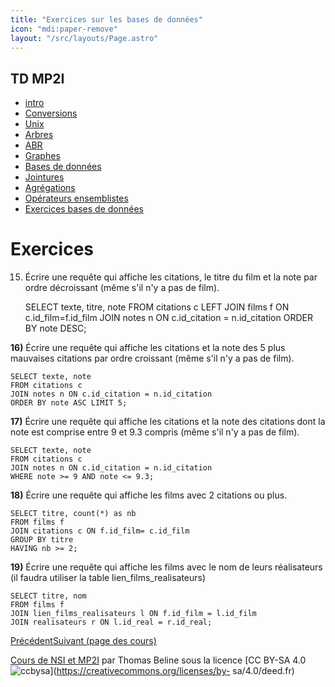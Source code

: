 ```yaml
---
title: "Exercices sur les bases de données"
icon: "mdi:paper-remove"
layout: "/src/layouts/Page.astro"
---
```

 
## TD MP2I

  - [intro](.)
  - [Conversions](conversions)
  - [Unix](unix)
  - [Arbres](arbres)
  - [ABR](arbres-binaires-recherche)
  - [Graphes](graphes)
  - [Bases de données](bases-de-donnees)
  - [Jointures](jointures)
  - [Agrégations](agregation)
  - [Opérateurs ensemblistes](operateurs-ensemblistes)
  - [Exercices bases de données](exercices-db)

# Exercices

15. Écrire une requête qui affiche les citations, le titre du film et la
note par ordre décroissant (même s'il n'y a pas de film).

    
    
    SELECT texte, titre, note
    FROM citations c
    LEFT JOIN films f ON c.id_film=f.id_film
    JOIN notes n ON c.id_citation = n.id_citation
    ORDER BY note DESC;

**16)** Écrire une requête qui affiche les citations et la note des 5 plus
mauvaises citations par ordre croissant (même s'il n'y a pas de film).

    
    
    SELECT texte, note
    FROM citations c
    JOIN notes n ON c.id_citation = n.id_citation
    ORDER BY note ASC LIMIT 5;

**17)** Écrire une requête qui affiche les citations et la note des citations
dont la note est comprise entre 9 et 9.3 compris (même s'il n'y a pas de
film).

    
    
    SELECT texte, note
    FROM citations c
    JOIN notes n ON c.id_citation = n.id_citation
    WHERE note >= 9 AND note <= 9.3;

**18)** Écrire une requête qui affiche les films avec 2 citations ou plus.

    
    
    SELECT titre, count(*) as nb
    FROM films f
    JOIN citations c ON f.id_film= c.id_film
    GROUP BY titre
    HAVING nb >= 2;

**19)** Écrire une requête qui affiche les films avec le nom de leurs
réalisateurs (il faudra utiliser la table lien_films_realisateurs)

    
    
    SELECT titre, nom
    FROM films f
    JOIN lien_films_realisateurs l ON f.id_film = l.id_film
    JOIN realisateurs r ON l.id_real = r.id_real;

[Précédent](operateurs-ensemblistes)[Suivant (page des cours)](..)

[Cours de NSI et MP2I](https://kxs.fr/cours/) par Thomas Beline sous la
licence [CC BY-SA 4.0
![ccbysa](//cours/ccbysa.svg)](https://creativecommons.org/licenses/by-
sa/4.0/deed.fr)

